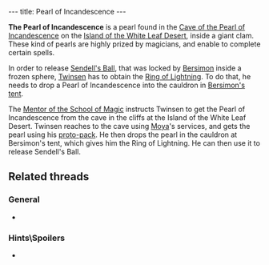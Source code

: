 ---
title: Pearl of Incandescence
---

{{twinsunica import}}{{Infobox Item
 |image=Pearl.gif
 |type=quest
 |critical=yes
 |magical=no
 |unique=yes
 |lba1=
 |lba2=yes
 |upgrades=no
 |rowposition=4
 |columnposition=5
 |effect=none
 |effectamount=
 |purpose=Finish the Lightning Spell
 |combattype=none
 |powerlevel=none
 |rate=none
 |range=none
 |damage=none
}}

'''The Pearl of Incandescence''' is a pearl found in the [[Cave of the Pearl of Incandescence]] on the [[Island of the White Leaf Desert]], inside a giant clam. These kind of pearls are highly prized by magicians, and enable to complete certain spells.

In order to release [[Sendell's Ball]], that was locked by [[Bersimon]] inside a frozen sphere, [[Twinsen]] has to obtain the [[Ring of Lightning]]. To do that, he needs to drop a Pearl of Incandescence into the cauldron in [[Bersimon's tent]].

The [[Mentor of the School of Magic]] instructs Twinsen to get the Pearl of Incandescence from the cave in the cliffs at the Island of the White Leaf Desert. Twinsen reaches to the cave using [[Moya]]'s services, and gets the pearl using his [[proto-pack]]. He then drops the pearl in the cauldron at Bersimon's tent, which gives him the Ring of Lightning. He can then use it to release Sendell's Ball.

==Related threads==
===General===
* {{thread|id=11230|title=Inspired by Pearl Bugging}}

===Hints\Spoilers===
* {{thread|id=7399|title=How can I get the parl of incandescence before I get to Zeelich?}}